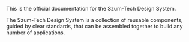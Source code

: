 
<Meta title="Getting Started/Introduction" />

<Title>Welcome to the Szum-Tech Design System</Title>

<Subtitle>This is the official documentation for the Szum-Tech Design System.</Subtitle>

The Szum-Tech Design System is a collection of reusable components, guided by clear standards, that can be assembled
together to build any number of applications.
